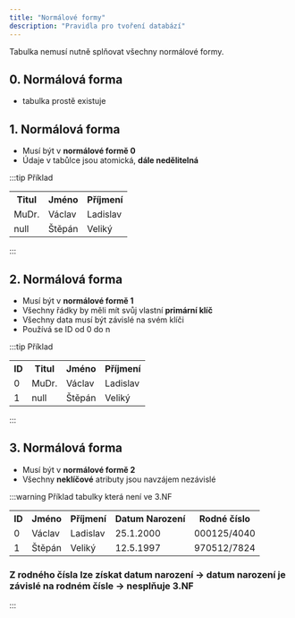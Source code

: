 ```yaml
---
title: "Normálové formy"
description: "Pravidla pro tvoření databází"
---
```


Tabulka nemusí nutně splňovat všechny normálové formy.

## 0. Normálová forma

- tabulka prostě existuje

## 1. Normálová forma

- Musí být v **normálové formě 0**
- Údaje v tabůlce jsou atomická, **dále nedělitelná**

:::tip Příklad

<table>
  <tr>
    <th>Titul</th>
    <th>Jméno</th>
    <th>Příjmení</th>
  </tr>
  <tr>
    <td>MuDr.</td>
    <td>Václav</td>
    <td>Ladislav</td>
  </tr>
  <tr>
    <td>null</td>
    <td>Štěpán</td>
    <td>Veliký</td>
  </tr>
</table>
:::

## 2. Normálová forma

- Musí být v **normálové formě 1**
- Všechny řádky by měli mít svůj vlastní **primární klíč**
- Všechny data musí být závislé na svém klíči
- Používá se ID od 0 do n

:::tip Příklad

<table>
  <tr>
    <th>ID</th>
    <th>Titul</th>
    <th>Jméno</th>
    <th>Příjmení</th>
  </tr>
  <tr>
    <td>0</td>
    <td>MuDr.</td>
    <td>Václav</td>
    <td>Ladislav</td>
  </tr>
  <tr>
    <td>1</td>
    <td>null</td>
    <td>Štěpán</td>
    <td>Veliký</td>
  </tr>
</table>
:::

## 3. Normálová forma

- Musí být v **normálové formě 2**
- Všechny **neklíčové** atributy jsou navzájem nezávislé

:::warning Příklad tabulky která není ve 3.NF

<table>
  <tr>
    <th>ID</th>
    <th>Jméno</th>
    <th>Příjmení</th>
    <th>Datum Narození</th>
    <th>Rodné číslo</th>
  </tr>
  <tr>
    <td>0</td>
    <td>Václav</td>
    <td>Ladislav</td>
    <td>25.1.2000</td>
    <td>000125/4040</td>
  </tr>
  <tr>
    <td>1</td>
    <td>Štěpán</td>
    <td>Veliký</td>
    <td>12.5.1997</td>
    <td>970512/7824</td>
  </tr>
</table>

### Z rodného čísla lze získat datum narození -> datum narození je závislé na rodném čísle -> nesplňuje 3.NF

:::
